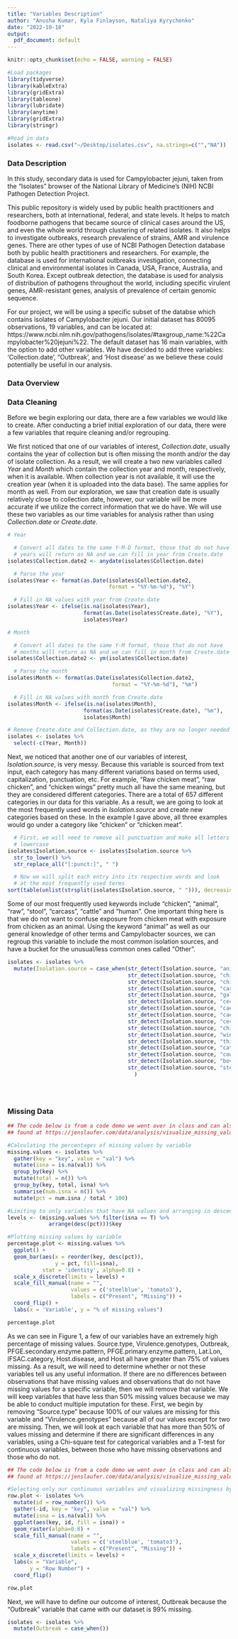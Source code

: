 ```yaml
---
title: "Variables Description" 
author: "Anusha Kumar, Kyla Finlayson, Nataliya Kyrychenko"
date: "2022-10-18"
output:
  pdf_document: default
---
```


```r
knitr::opts_chunk$set(echo = FALSE, warning = FALSE)

#Load packages
library(tidyverse)
library(kableExtra)
library(gridExtra)
library(tableone)
library(lubridate)
library(anytime)
library(gridExtra)
library(stringr)

#Read in data
isolates <- read.csv("~/Desktop/isolates.csv", na.strings=c("","NA"))
```

### **Data Description**

In this study, secondary data is used for Campylobacter jejuni, taken from the "Isolates" browser of the National Library of Medicine's (NIH) NCBI Pathogen Detection Project.

This public repository is widely used by public health practitioners and researchers, both at international, federal, and state levels. It helps to match foodborne pathogens that became source of clinical cases around the US, and even the whole world through clustering of related isolates. It also helps to investigate outbreaks, research prevalence of strains, AMR and virulence genes. There are other types of use of NCBI Pathogen Detection database both by public health practitioners and researchers. For example, the database is used for international outbreaks investigation, connecting clinical and environmental isolates in Canada, USA, France, Australia, and South Korea. Except outbreak detection, the database is used for analysis of distribution of pathogens throughout the world, including specific virulent genes, AMR-resistant genes, analysis of prevalence of certain genomic sequence.

For our project, we will be using a specific subset of the databse which contains isolates of Campylobacter jejuni. Our initial dataset has 80095 observations, 19 variables, and can be located at:
https://www.ncbi.nlm.nih.gov/pathogens/isolates/#taxgroup_name:%22Campylobacter%20jejuni%22. The default dataset has 16 main variables, with the option to add other variables. We have decided to add three variables: 'Collection.date', "Outbreak', and 'Host disease' as we believe these could potentially be useful in our analysis.

### **Data Overview**


### **Data Cleaning**

Before we begin exploring our data, there are a few variables we would like to create. After conducting a brief initial exploration of our data, there were a few variables that require cleaning and/or regrouping. 

We first noticed that one of our variables of interest, *Collection.date*, usually contains the year of collection but is often missing the month and/or the day of isolate collection. As a result, we will create a two new variables called *Year* and *Month* which contain the collection year and month, respectively, when it is available. When collection year is not available, it will use the creation year (when it is uploaded into the data base). The same applies for month as well. From our exploration, we saw that creation date is usually relatively close to collection date, however, our variable will be more accurate if we utilize the correct information that we do have. We will use these two variables as our time variables for analysis rather than using *Collection.date* or *Create.date*.

```r
# Year

  # Convert all dates to the same Y-M-D format, those that do not have
  # years will return as NA and we can fill in year from Create.date
isolates$Collection.date2 <- anydate(isolates$Collection.date)

  # Parse the year
isolates$Year <- format(as.Date(isolates$Collection.date2, 
                                format = "%Y-%m-%d"), "%Y")

  # Fill in NA values with year from Create.date
isolates$Year <- ifelse(is.na(isolates$Year),
                        format(as.Date(isolates$Create.date), "%Y"),
                        isolates$Year)

# Month

  # Convert all dates to the same Y-M format, those that do not have
  # months will return as NA and we can fill in month from Create.date
isolates$Collection.date2 <- ym(isolates$Collection.date)

  # Parse the month
isolates$Month <- format(as.Date(isolates$Collection.date2,
                                 format = "%Y-%m-%d"), "%m")

  # Fill in NA values with month from Create.date
isolates$Month <- ifelse(is.na(isolates$Month),
                        format(as.Date(isolates$Create.date), "%m"),
                        isolates$Month)

# Remove Create.date and Collection.date, as they are no longer needed
isolates <- isolates %>%
  select(-c(Year, Month))
```

Next, we noticed that another one of our variables of interest, *Isolation.source*, is very messy. Because this variable is sourced from text input, each category has many different variations based on terms used, capitalization, punctuation, etc. For example, "Raw chicken meat", "raw chicken", and "chicken wings" pretty much all have the same meaning, but they are considered different categories. There are a total of 657 different categories in our data for this variable. As a result, we are going to look at the most frequently used words in *Isolation.source* and create new categories based on these. In the example I gave above, all three examples would go under a category like "chicken" or "chicken meat".

```r
  # First, we will need to remove all punctuation and make all letters
  # lowercase
isolates$Isolation.source <- isolates$Isolation.source %>%
  str_to_lower() %>%
  str_replace_all("[:punct:]", " ")

  # Now we will split each entry into its respective words and look
  # at the most frequently used terms
sort(table(unlist(strsplit(isolates$Isolation.source, " "))), decreasing=TRUE)
```

Some of our most frequently used keywords include "chicken", "animal", "raw", "stool", "carcass", "cattle" and "human". One important thing here is that we do not want to confuse exposure from chicken meat with exposure from chicken as an animal. Using the keyword "animal" as well as our general knowledge of other terms and Campylobacter sources, we can regroup this variable to include the most common isolation sources, and have a bucket for the unusual/less common ones called "Other".


```r


isolates <- isolates %>%
  mutate(Isolation.source = case_when(str_detect(Isolation.source, "animal") &
                                      str_detect(Isolation.source, "chicken") |
                                      str_detect(Isolation.source, "chicken") &
                                      str_detect(Isolation.source, "carcass") |
                                      str_detect(Isolation.source, "gallus") |
                                      str_detect(Isolation.source, "cecal") |
                                      str_detect(Isolation.source, "caecum") |
                                      str_detect(Isolation.source, "caeca") |
                                      str_detect(Isolation.source, "cecum") ~ "Animal: Chicken",
                                      str_detect(Isolation.source, "chicken") | 
                                      str_detect(Isolation.source, "wings") |
                                      str_detect(Isolation.source, "thighs") ~ "Meat: Chicken",
                                      str_detect(Isolation.source, "cattle") | 
                                      str_detect(Isolation.source, "cow") |
                                      str_detect(Isolation.source, "bovine") |
                                      str_detect(Isolation.source, "steer") ~ "Animal: Cattle")
                                        )





```


### **Missing Data**

```r

## The code below is from a code demo we went over in class and can also be
## found at https://jenslaufer.com/data/analysis/visualize_missing_values_with_ggplot.html

#Calculating the percentages of missing values by variable
missing.values <- isolates %>%
  gather(key = "key", value = "val") %>%
  mutate(isna = is.na(val)) %>%
  group_by(key) %>%
  mutate(total = n()) %>%
  group_by(key, total, isna) %>%
  summarise(num.isna = n()) %>%
  mutate(pct = num.isna / total * 100)

#Limiting to only variables that have NA values and arranging in descending order
levels <- (missing.values %>% filter(isna == T) %>%     
             arrange(desc(pct)))$key

#Plotting missing values by variable
percentage.plot <- missing.values %>%
  ggplot() +
  geom_bar(aes(x = reorder(key, desc(pct)), 
               y = pct, fill=isna), 
           stat = 'identity', alpha=0.8) +
  scale_x_discrete(limits = levels) +
  scale_fill_manual(name = "", 
                    values = c('steelblue', 'tomato3'), 
                    labels = c("Present", "Missing")) +
  coord_flip() +
  labs(x = 'Variable', y = "% of missing values")

percentage.plot
```

As we can see in Figure 1, a few of our variables have an extremely high percentage of missing values. Source.type, Virulence.genotypes, Outbreak, PFGE.secondary.enzyme.pattern, PFGE.primary.enzyme.pattern, Lat.Lon, IFSAC.category, Host.disease, and Host all have greater than 75% of values missing. As a result, we will need to determine whether or not these variables tell us any useful information. If there are no differences between observations that have missing values and observations that do not have missing values for a specific variable, then we will remove that variable. We will keep variables that have less than 50% missing values because we may be able to conduct multiple imputation for these. First, we begin by removing "Source.type" because 100% of our values are missing for this variable and "Virulence.genotypes" because all of our values except for two are missing. Then, we will look at each variable that has more than 50% of values missing and determine if there are significant differences in any variables, using a Chi-square test for categorical variables and a T-test for continuous variables, between those who have missing observations and those who do not.

```r

## The code below is from a code demo we went over in class and can also be
## found at https://jenslaufer.com/data/analysis/visualize_missing_values_with_ggplot.html

#Selecting only our continuous variables and visualizing missingness by row number
row.plot <- isolates %>%
  mutate(id = row_number()) %>%
  gather(-id, key = "key", value = "val") %>%
  mutate(isna = is.na(val)) %>%
  ggplot(aes(key, id, fill = isna)) +
  geom_raster(alpha=0.8) +
  scale_fill_manual(name = "",
                    values = c('steelblue', 'tomato3'),
                    labels = c("Present", "Missing")) +
  scale_x_discrete(limits = levels) +
  labs(x = "Variable",
       y = "Row Number") +
  coord_flip()

row.plot
```



Next, we will have to define our outcome of interest, Outbreak because the "Outbreak" variable that came with our dataset is 99% missing.

```r
isolates <- isolates %>%
  mutate(Outbreak = case_when())

```
